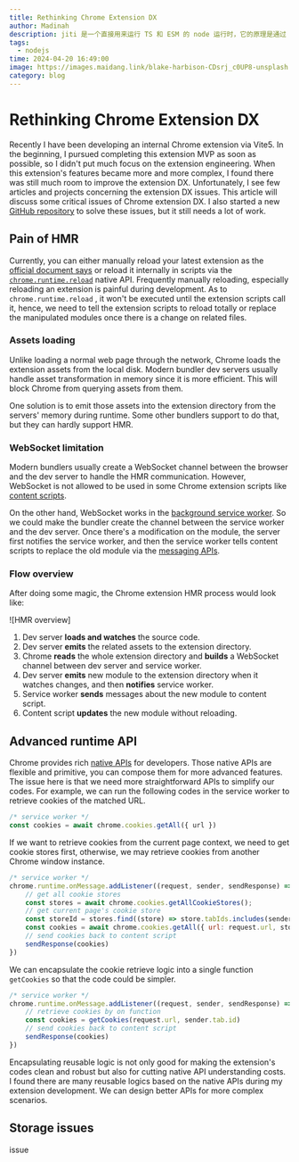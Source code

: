 ```yaml
---
title: Rethinking Chrome Extension DX
author: Madinah
description: jiti 是一个直接用来运行 TS 和 ESM 的 node 运行时，它的原理是通过 NodeJS 中的 commonJS 和 VM 模块提供的 runInThisContext 方法来实现的。
tags:
  - nodejs
time: 2024-04-20 16:49:00
image: https://images.maidang.link/blake-harbison-CDsrj_c0UP8-unsplash.jpg
category: blog
---
```


# Rethinking Chrome Extension DX

Recently I have been developing an internal Chrome extension via Vite5. In the beginning, I pursued completing this extension MVP as soon as possible, so I didn't put much focus on the extension engineering. When this extension's features became more and more complex, I found there was still much room to improve the extension DX. Unfortunately, I see few articles and projects concerning the extension DX issues. This article will discuss some critical issues of Chrome extension DX. I also started a new [GitHub repository](https://github.com/sun0day/happy-chrome-extension) to solve these issues, but it still needs a lot of work.

## Pain of HMR

Currently, you can either manually reload your latest extension as the [official document says](https://developer.chrome.com/docs/extensions/get-started/tutorial/hello-world#reload) or reload it internally in scripts via the [`chrome.runtime.reload`](https://developer.chrome.com/docs/extensions/reference/api/runtime#method-reload) native API. Frequently manually reloading, especially reloading an extension is painful during development. As to `chrome.runtime.reload` , it won't be executed until the extension scripts call it, hence, we need to tell the extension scripts to reload totally or replace the manipulated modules once there is a change on related files.

### Assets loading

Unlike loading a normal web page through the network, Chrome loads the extension assets from the local disk. Modern bundler dev servers usually handle asset transformation in memory since it is more efficient. This will block Chrome from querying assets from them. 

One solution is to emit those assets into the extension directory from the servers' memory during runtime. Some other bundlers support to do that, but they can hardly support HMR.

### WebSocket limitation

Modern bundlers usually create a WebSocket channel between the browser and the dev server to handle the HMR communication. However, WebSocket is not allowed to be used in some Chrome extension scripts like [content scripts](https://developer.chrome.com/docs/extensions/reference/manifest/content-scripts). 

On the other hand, WebSocket works in the [background service worker](https://developer.chrome.com/docs/extensions/reference/manifest/background). So we could make the bundler create the channel between the service worker and the dev server. Once there's a modification on the module, the server first notifies the service worker, and then the service worker tells content scripts to replace the old module via the [messaging APIs](https://developer.chrome.com/docs/extensions/develop/concepts/messaging). 

### Flow overview

After doing some magic, the Chrome extension HMR process would look like:

![HMR overview]

1. Dev server **loads and watches** the source code.
2. Dev server **emits** the related assets to the extension directory.
3. Chrome **reads** the whole extension directory and **builds** a WebSocket channel between dev server and service worker.
4. Dev server **emits** new module to the extension directory when it watches changes, and then **notifies** service worker.
5. Service worker **sends** messages about the new module to content script.
6. Content script **updates** the new module without reloading.


## Advanced runtime API

Chrome provides rich [native APIs](https://developer.chrome.com/docs/extensions/reference/api) for developers. Those native APIs are flexible and primitive, you can compose them for more advanced features. The issue here is that we need more straightforward APIs to simplify our codes. For example, we can run the following codes in the service worker to retrieve cookies of the matched URL.

```js
/* service worker */
const cookies = await chrome.cookies.getAll({ url })
```

If we want to retrieve cookies from the current page context, we need to get cookie stores first, otherwise, we may retrieve cookies from another Chrome window instance.

```js
/* service worker */
chrome.runtime.onMessage.addListener((request, sender, sendResponse) => {
    // get all cookie stores
    const stores = await chrome.cookies.getAllCookieStores();
    // get current page's cookie store
    const storeId = stores.find((store) => store.tabIds.includes(sender.tab.id)).id;
    const cookies = await chrome.cookies.getAll({ url: request.url, storeId })
    // send cookies back to content script
    sendResponse(cookies)
})
```

We can encapsulate the cookie retrieve logic into a single function `getCookies` so that the code could be simpler.

```js
/* service worker */
chrome.runtime.onMessage.addListener((request, sender, sendResponse) => {
    // retrieve cookies by on function
    const cookies = getCookies(request.url, sender.tab.id)
    // send cookies back to content script
    sendResponse(cookies)
})
```

Encapsulating reusable logic is not only good for making the extension's codes clean and robust but also for cutting native API understanding costs. I found there are many reusable logics based on the native APIs during my extension development. We can design better APIs for more complex scenarios.


## Storage issues

issue
